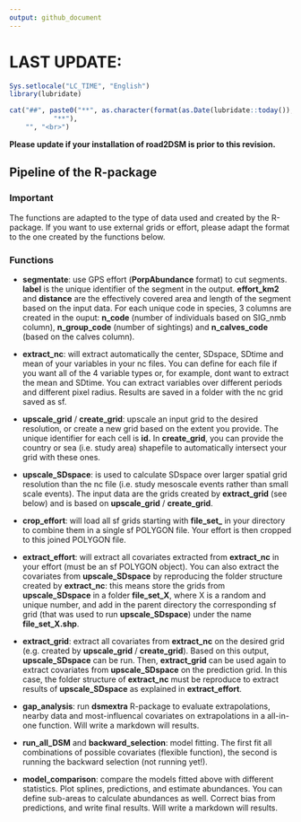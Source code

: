 ```yaml
---
output: github_document
---
```


# LAST UPDATE:
```r
Sys.setlocale("LC_TIME", "English")
library(lubridate)
```

```r
cat("##", paste0("**", as.character(format(as.Date(lubridate::today()), "%d %B %Y")),
           "**"),
    "", "<br>")
```
**Please update if your installation of road2DSM is prior to this revision.**

## Pipeline of the R-package

### Important 
The functions are adapted to the type of data used and created by the R-package. If you want to use external grids or effort, please adapt the format to the one created by the functions below.

### Functions
* **segmentate**: use GPS effort (**PorpAbundance** format) to cut segments. **label** is the unique identifier of the segment in the output. **effort_km2** and **distance** are the effectively covered area and length of the segment based on the input data. For each unique code in species, 3 columns are created in the ouput: **n_code** (number of individuals based on SIG_nmb column), **n_group_code** (number of sightings) and **n_calves_code** (based on the calves column).

* **extract_nc**: will extract automatically the center, SDspace, SDtime and mean of your variables in your nc files. You can define for each file if you want all of the 4 variable types or, for example, dont want to extract the mean and SDtime. You can extract variables over different periods and different pixel radius. Results are saved in a folder with the nc grid saved as sf. 

* **upscale_grid** / **create_grid**: upscale an input grid to the desired resolution, or create a new grid based on the extent you provide. The unique identifier for each cell is **id.** In **create_grid**, you can provide the country or sea (i.e. study area) shapefile to automatically intersect your grid with these ones.

* **upscale_SDspace**: is used to calculate SDspace over larger spatial grid resolution than the nc file (i.e. study mesoscale events rather than small scale events). The input data are the grids created by **extract_grid** (see below) and is based on **upscale_grid** / **create_grid**.

* **crop_effort**: will load all sf grids starting with **file_set_** in your directory to combine them in a single sf POLYGON file. Your effort is then cropped to this joined POLYGON file.  

* **extract_effort**: will extract all covariates extracted from **extract_nc** in your effort (must be an sf POLYGON object). You can also extract the covariates from **upscale_SDspace** by reproducing the folder structure created by **extract_nc**: this means store the grids from **upscale_SDspace** in a folder **file_set_X**, where X is a random and unique number, and add in the parent directory the corresponding sf grid (that was used to run **upscale_SDspace**) under the name **file_set_X.shp**.

* **extract_grid**: extract all covariates from **extract_nc** on the desired grid (e.g. created by **upscale_grid** / **create_grid**). Based on this output, **upscale_SDspace** can be run. Then, **extract_grid** can be used again to extract covariates from **upscale_SDspace** on the prediction grid. In this case, the folder structure of **extract_nc** must be reproduce to extract results of **upscale_SDspace** as explained in **extract_effort**.

* **gap_analysis**: run **dsmextra** R-package to evaluate extrapolations, nearby data and most-influencal covariates on extrapolations in a all-in-one function. Will write a markdown will results.

* **run_all_DSM** and **backward_selection**: model fitting. The first fit all combinations of possible covariates (flexible function), the second is running the backward selection (not running yet!).

* **model_comparison**: compare the models fitted above with different statistics. Plot splines, predictions, and estimate abundances. You can define sub-areas to calculate abundances as well. Correct bias from predictions, and write final results. Will write a markdown will results.

